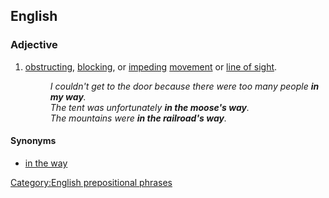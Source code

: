 ==English==

===Adjective===
{{en-adj|head=[[in]] [[something]][['s]] [[way]]|-}}

# [[obstructing]], [[blocking]], or [[impeding]] [[movement]] or [[line of sight]].
#: ''I couldn't get to the door because there were too many people '''in my way'''.''
#: ''The tent was unfortunately '''in the moose's way'''.''
#: ''The mountains were '''in the railroad's way'''.''

====Synonyms====
* [[in the way]]

[[Category:English prepositional phrases]]